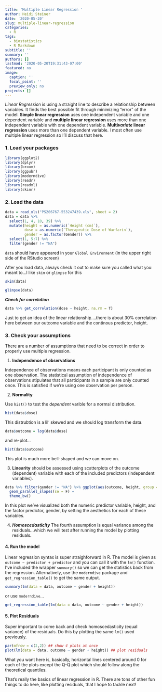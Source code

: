 ```yaml
---
title: 'Multiple Linear Regression '
author: Heidi Steiner
date: '2020-05-20'
slug: multiple-linear-regression
categories:
  - R
tags:
  - biostatistics
  - R Markdown
subtitle: ''
summary: ''
authors: []
lastmod: '2020-05-20T19:31:43-07:00'
featured: no
image:
  caption: ''
  focal_point: ''
  preview_only: no
projects: []
---
```


*Linear Regression* is using a straight line to describe a relationship between variables. It finds the best possible fit through minimizing "error" of the model. 
**Simple linear regression** uses one independent variable and one dependent variable and **multiple linear regression** uses more than one independent variable with one dependent variable. **Multi*variate* linear regression** uses more than one dependent variable. I most often use multiple linear regression so I'll discuss that here. 

### 1. Load your packages
```r
library(ggplot2)
library(dplyr)
library(broom)
library(ggpubr)
library(moderndive)
library(readr)
library(readxl)
library(skimr)
```

### 2. Load the data 
```r
data = read_xls("PS206767-553247439.xls", sheet = 2)
data = data %>% 
  select(1, 4, 10, 39) %>% 
  mutate(height = as.numeric(`Height (cm)`), 
         dose = as.numeric(`Therapeutic Dose of Warfarin`), 
         gender = as.factor(Gender)) %>% 
  select(1, 5:7) %>% 
  filter(gender != "NA")
```
```data``` should have appeared in your ```Global Environment``` (in the upper right side of the RStudio screen)

After you load data, always check it out to make sure you called what you meant to...I like ```skim``` or ```glimpse``` for this

```r
skim(data) 
```
```r
glimpse(data)
```

***Check for correlation***
```r
data %>% get_correlation(dose ~ height, na.rm = T)
```
Just to get an idea of the linear relationship....there is about 30% correlation here between our outcome variable and the continous predictor, height. 


### 3. Check your assumptions

There are a number of assumptions that need to be correct in order to properly use multiple regression. 

1. **Independence of observations** 

Independence of observations means each participant is only counted as one observation. The statistical assumption of independence of observations stipulates that all participants in a sample are only counted once.
This is satisfied if we're using one observation per person. 


2. **Normality**

Use ```hist()``` to test the *dependent* varible for a normal distribution.

```r
hist(data$dose)
```

This distrubtion is a lil' skewed and we should log transform the data. 

```r
data$outcome = log(data$dose)
```

and re-plot...
```r
hist(data$outcome)
```

This plot is much more bell-shaped and we can move on. 

3. **Linearity** should be assessed using scatterplots of the outcome (dependent) variable with each of the included predictors (independent variables).

```r
data %>% filter(gender != "NA") %>% ggplot(aes(outcome, height, group = gender, color = gender)) + geom_point() +
  geom_parallel_slopes(se = F) +
  theme_bw()
```
In this plot we've visualized both the numeric predictor variable, height, and the factor predictor, gender, by setting the aesthetics for each of these variables. 

4. ***Homoscedasticity***
The fourth assumption is equal variance among the residuals...which we will test after running the model by plotting residuals. 

#### 4. Run the model 
Linear regression syntax is super straighforward in R. The model is given as ```outcome ~ predictor + predictor``` and you can call it with the ```lm()``` function. I've included the wrapper ```summary()``` so we can get the statistics back from the regression. Alternatively, use the ```moderndive``` package and ```get_regression_table()``` to get the same output. 
```r
summary(lm(data = data, outcome ~ gender + height))
```
or use ```moderndive```...
```r
get_regression_table(lm(data = data, outcome ~ gender + height))
```
#### 5. Plot Residuals

Super important to come back and check homoscedasticity (equal variance) of the residuals. Do this by plotting the same ```lm()``` used previously. 
```r
par(mfrow = c(2,2)) ## show 4 plots at once
plot(lm(data = data, outcome ~ gender + height)) ## plot residuals
```

What you want here is, basically, horizontal lines centered around 0 for each of the plots except the Q-Q plot which should follow along the theoretical quantiles. 

That's really the basics of linear regression in R. There are tons of other fun things to do here, like plotting residuals, that I hope to tackle next! 